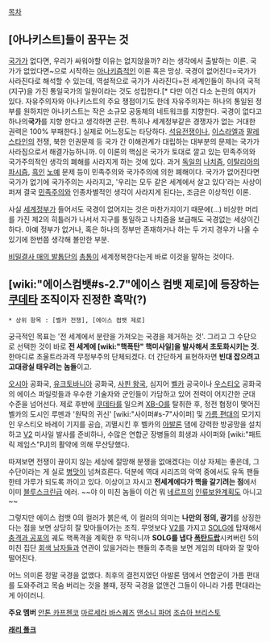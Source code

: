 [[목차]]
== [아나키스트]들이 꿈꾸는 것 ==
[[국가]]가 없다면, 우리가 싸워야할 이유는 없지않을까? 라는 생각에서 출발하는 이론.
국가가 없었다면~으로 시작하는 [[아나키즘]]적인 이론 혹은 망상. 국경이 없어진다=국가가 사라진다로 해석할 수 있는데, 역설적으로 국가가 사라진다=전 세계인들이 하나의 국적(지구)을 가진 통일국가의 일원이라는 것도 성립한다.[* 다만 이건 다소 논란의 여지가 있다. 자유주의자와 아나키스트의 주요 쟁점이기도 한데 자유주의자는 하나의 통일된 정부를 원하지만 아나키스트는 작은 소규모 공동체의 네트워크를 지향한다. 국경이 없다고 하나의'''국가'''를 지향 한다고 생각하면 곤란. 특히나 세계정부같은 경쟁자가 없는 거대한 권력은 100% 부패한다.]
실제로 어느정도는 타당하다. [[석유]]전쟁이나, [[이스라엘]]과 [[팔레스타인]]의 전쟁, 북한 인권문제 등 국가 간 이해관계가 대립하는 대부분의 문제는 국가가 사라짐으로서 해결가능하니까.
이 이론의 핵심은 국가가 토대로 깔고 있는 민족주의와 국가주의적인 생각의 폐해를 사라지게 하는 것에 있다. 과거 [[독일]]의 [[나치즘]], [[이탈리아]]의 [[파시즘]], [[흑인]] [[노예]] 문제 등이 민족주의와 국가주의에 의한 폐해이다. 국가가 없어진다면 국가가 없기에 국가주의는 사라지고, '우리는 모두 같은 세계에서 살고 있다'라는 사상이 퍼져 결국 [[민족주의]]와 인종차별적인 생각이 사라지게 된다는, 조금은 이상적인 이론.

사실 [[세계정부]]가 들어서도 국경이 없어지는 것은 마찬가지이기 때문에(...) 비상한 머리를 가진 제2의 히틀러가 나서서 지구를 통일하고 나치즘을 보급해도 국경없는 세상이긴 하다. 아예 정부가 없거나, 혹은 하나의 정부만 존재하거나 하는 두 가지 경우가 나올 수 있기에 한번쯤 생각해 볼만한 부분.

[[비밀결사 매의 발톱단]]의 [[총통]]이 세계정복한다는게 바로 이것을 말하는 것이다.


== [wiki:"에이스컴뱃#s-2.7"에이스 컴뱃 제로]에 등장하는 [[쿠데타]] 조직이자 진정한 흑막(?) ==
 * 상위 항목 : [벨카 전쟁], [에이스 컴뱃 제로]

궁극적인 목표는 '전 세계에서 분란을 가져오는 국경을 제거하는 것'. 그리고 그 수단으로 선택한 것이 바로 '''전 세계에 [wiki:"핵폭탄" 핵미사일]을 발사해서 초토화시키는 것'''. 한마디로 초울트라과격 무정부주의 단체되겠다. 더 간단하게 표현하자면 '''빈대 잡으려고 고대광실 태우려는 놈들'''이고.

[[오시아]] 공화국, [[유크토바니아]] 공화국, [[사핀 왕국]], 심지어 [[벨카]] 공국이나 [[우스티오]] 공화국의 에이스 파일럿들과 우수한 기술자와 군인들이 가담하고 있어 전력이 어지간한 군대 수준을 넘어선다. 제로 후반에 [[쿠데타]]를 일으켜 [[XB-O]]를 탈취한 후, 정전 협정이 맺어진 벨카의 도시인 루멘과 '원탁의 귀신' [wiki:"사이퍼#s-7"사이퍼] 및 [[가름 편대]]의 모기지인 우스티오 바레이 기지를 공습, 괴멸시킨 후 벨카의 [[아발론]] 댐에 강력한 방공망을 설치하고 [[V2]] 미사일 발사를 준비하나, 수많은 연합군 장병들의 희생과 사이퍼와 [wiki:"패트릭 제임스"PJ]의 활약에 의해 무산당했다.

따져보면 전쟁이 끊이지 않는 세상에 절망해 분쟁을 없애겠다는 이상 자체는 좋은데, 그 수단이라는 게 실로 [[병맛]]이 넘쳐흐른다. 덕분에 역대 시리즈의 악역 중에서도 유독 팬들한테 가루가 되도록 까이고 있다. 이상이고 자시고 '''전세계에다가 핵을 갈기려는 점'''에서 이미 [[블루스크린]]급 에러. ~~야 이 미친 놈들이 이건 뭐 [[네르프]]의 [[인류보완계획]]도 아니고~~

그렇지만 에이스 컴뱃 0의 컬러가 붉은색, 이 컬러의 의미는 '''나만의 정의, 광기'''를 상징한다는 점을 보면 상당히 잘 맞아들어가는 조직. 무엇보다 [[V2]]를 가지고 [[SOLG]]에 탑재해서 [[충격과 공포]]의 궤도 핵폭격을 계획한 후 막히니까 '''SOLG를 냅다 [[폭탄드랍]]'''시켜버린 5의 미친 집단 [[회색 남자들]]과 연관이 있을거라는 팬들의 추측을 보면 게임의 테마와 잘 맞아떨어진다.

어느 의미론 정말 국경을 없앴다. 최후의 결전지였던 아발론 댐에서 연합군이 가름 편대를 도와주려고 목숨 버리는 것을 볼때, 정작 국경을 없앤건 그들이 아니라 가름 편대라는게 아이러니.


'''주요 멤버'''
[[안톤 카프첸코]]
[[마르세라 바스퀘즈]]
[[앤소니 파머]]
[[조슈아 브리스토]]

'''[[래리 폴크]]'''

